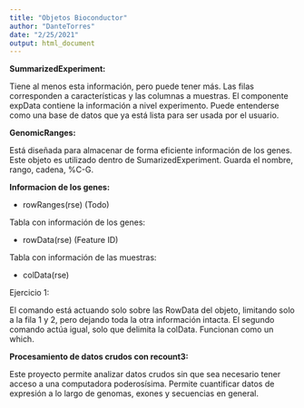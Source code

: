 ```yaml
---
title: "Objetos Bioconductor"
author: "DanteTorres"
date: "2/25/2021"
output: html_document
---
```


**SummarizedExperiment:**

Tiene al menos esta información, pero puede tener más. Las filas corresponden a características y las columnas a muestras. El componente expData contiene la información a nivel experimento. Puede entenderse como una base de datos que ya está lista para ser usada por el usuario.

**GenomicRanges:**

Está diseñada para almacenar de forma eficiente información de los genes. Este objeto es utilizado dentro de SumarizedExperiment. Guarda el nombre, rango, cadena,  %C-G.

**Informacion de los genes:**

- rowRanges(rse) (Todo)

Tabla con información de los genes:

- rowData(rse) (Feature ID)

Tabla con información de las muestras:

- colData(rse)

Ejercicio 1:

El comando está actuando solo sobre las RowData del objeto, limitando solo a la fila 1 y 2, pero dejando toda la otra información intacta. El segundo comando actúa igual, solo que delimita la colData. Funcionan como un which.

**Procesamiento de datos crudos con recount3:**

Este proyecto permite analizar datos crudos sin que sea necesario tener acceso a una computadora poderosísima. Permite cuantificar datos de expresión a lo largo de genomas, exones y secuencias en general.
